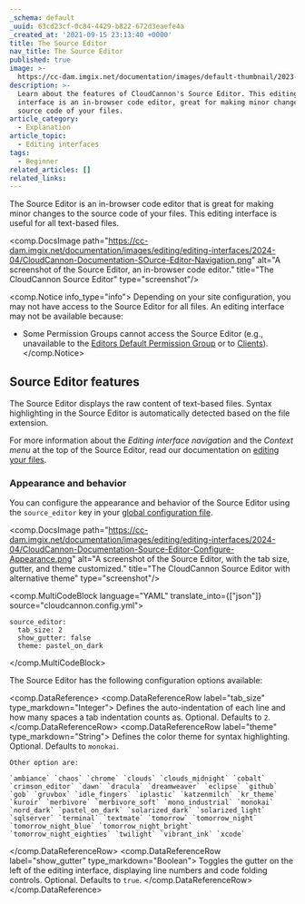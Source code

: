 ```yaml
---
_schema: default
_uuid: 63cd23cf-0c84-4429-b822-672d3eaefe4a
_created_at: '2021-09-15 23:13:40 +0000'
title: The Source Editor
nav_title: The Source Editor
published: true
image: >-
  https://cc-dam.imgix.net/documentation/images/default-thumbnail/2023-Q4/CloudCannon-Documentation-Thumbnail.png
description: >-
  Learn about the features of CloudCannon's Source Editor. This editing
  interface is an in-browser code editor, great for making minor changes to the
  source code of your files.
article_category:
  - Explanation
article_topic:
  - Editing interfaces
tags:
  - Beginner
related_articles: []
related_links:
---
```

The Source Editor is an in-browser code editor that is great for making minor changes to the source code of your files. This editing interface is useful for all text-based files.

<comp.DocsImage path="https://cc-dam.imgix.net/documentation/images/editing/editing-interfaces/2024-04/CloudCannon-Documentation-SOurce-Editor-Navigation.png" alt="A screenshot of the Source Editor, an in-browser code editor." title="The CloudCannon Source Editor" type="screenshot"/>

<comp.Notice info_type="info">
  Depending on your site configuration, you may not have access to the Source Editor for all files. An editing interface may not be available because:

  * Some Permission Groups cannot access the Source Editor (e.g., unavailable to the [Editors Default Permission Group](/documentation/articles/what-are-default-permission-groups/#editors) or to [Clients](/documentation/articles/what-is-client-sharing/)).
</comp.Notice>

## Source Editor features

The Source Editor displays the raw content of text-based files. Syntax highlighting in the Source Editor is automatically detected based on the file extension.

For more information about the *Editing interface navigation* and the *Context menu* at the top of the Source Editor, read our documentation on [editing your files](/documentation/articles/edit-your-files).

### Appearance and behavior

You can configure the appearance and behavior of the Source Editor using the `source_editor` key in your [global configuration file](/documentation/articles/create-a-global-configuration-file/).

<comp.DocsImage path="https://cc-dam.imgix.net/documentation/images/editing/editing-interfaces/2024-04/CloudCannon-Documentation-Source-Editor-Configure-Appearance.png" alt="A screenshot of the Source Editor, with the tab size, gutter, and theme customized." title="The CloudCannon Source Editor with alternative theme" type="screenshot"/>

<comp.MultiCodeBlock language="YAML" translate_into={["json"]} source="cloudcannon.config.yml">
```
source_editor:
  tab_size: 2
  show_gutter: false
  theme: pastel_on_dark
```
</comp.MultiCodeBlock>

The Source Editor has the following configuration options available:

<comp.DataReference>
  <comp.DataReferenceRow label="tab_size" type_markdown="Integer">
    Defines the auto-indentation of each line and how many spaces a tab indentation counts as. Optional. Defaults to `2`.
  </comp.DataReferenceRow>
  <comp.DataReferenceRow label="theme" type_markdown="String">
    Defines the color theme for syntax highlighting. Optional. Defaults to `monokai`.

    Other option are:

    `ambiance` `chaos` `chrome` `clouds` `clouds_midnight` `cobalt` `crimson_editor` `dawn` `dracula` `dreamweaver` `eclipse` `github` `gob` `gruvbox` `idle_fingers` `iplastic` `katzenmilch` `kr_theme` `kuroir` `merbivore` `merbivore_soft` `mono_industrial` `monokai` `nord_dark` `pastel_on_dark` `solarized_dark` `solarized_light` `sqlserver` `terminal` `textmate` `tomorrow` `tomorrow_night` `tomorrow_night_blue` `tomorrow_night_bright` `tomorrow_night_eighties` `twilight` `vibrant_ink` `xcode`
  </comp.DataReferenceRow>
  <comp.DataReferenceRow label="show_gutter" type_markdown="Boolean">
    Toggles the gutter on the left of the editing interface, displaying line numbers and code folding controls. Optional. Defaults to `true`.
  </comp.DataReferenceRow>
</comp.DataReference>